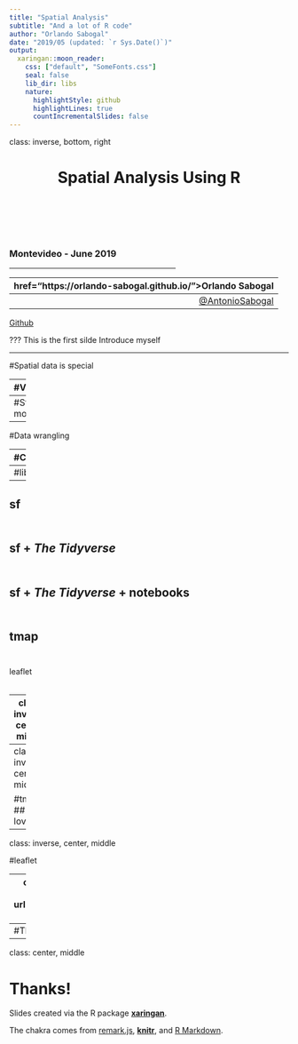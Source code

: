```yaml
---
title: "Spatial Analysis"
subtitle: "And a lot of R code"
author: "Orlando Sabogal"
date: "2019/05 (updated: `r Sys.Date()`)"
output:
  xaringan::moon_reader:
    css: ["default", "SomeFonts.css"]
    seal: false
    lib_dir: libs
    nature:
      highlightStyle: github
      highlightLines: true
      countIncrementalSlides: false
---
```

class: inverse, bottom, right

<h1 align="center"> Spatial Analysis Using R </h1>

<br> <br> <br> <br>

<h3> Montevideo - June 2019 </h3>

<hr width = 300, align = "right">

<p> 
  <a href="https://orlando-sabogal.github.io/">Orlando Sabogal</a> 
  -
  <a href="https://twitter.com/AntonioSabogal">@AntonioSabogal</a> 
  -
  <a href="https://github.com/orlando-sabogal">Github</a> 
<p>

???
This is the first silde
Introduce myself


---

#Spatial data is special


---
#Visualization


---
#Statistical models


---
#Data wrangling

---
#Content 

This course is about using data with geographic properties. 

.pull-left[

###You will learn

- Some general concepts. 
- Key Libraries
- To make reproducible and reusable maps
- That *the sky is the limit*
- Hopefully, **to learn R**.

]

.pull-right[

###You will not learn

- Geographic Statistics and sound methods.
- To write efficient R code.<sup>*</sup>
- To handle big data.
- To solve every possible problem. 

]

.footnote[[*] This is up to you.]

---
#libraries

--
sf  <br> </br>
--
sf + *The Tidyverse* <br> </br>
--
sf + *The Tidyverse* + notebooks <br> </br>
--
tmap <br> </br>
--
leaflet <br> </br>


---
class: inverse, center, middle

# sf: simple features



---
class: inverse, center, middle

#tmap
##(I love it)


---
class: inverse, center, middle

#leaflet

---
class: inverse, center, middle
background-image: url(CrimesLondonsHeatmap.png)
background-size: contain

---
#The sky is the limit!


---
class: center, middle

# Thanks!

Slides created via the R package [**xaringan**](https://github.com/yihui/xaringan).

The chakra comes from [remark.js](https://remarkjs.com), [**knitr**](http://yihui.name/knitr), and [R Markdown](https://rmarkdown.rstudio.com).




